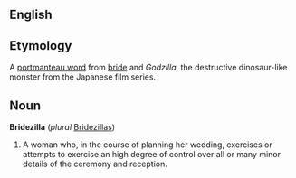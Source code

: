 ==English==

==Etymology==
A [[portmanteau word]] from [[bride]] and ''Godzilla'', the destructive dinosaur-like monster from the Japanese film series.

==Noun==
'''Bridezilla''' (''plural'' [[Bridezillas]])
# A woman who, in the course of planning her wedding, exercises or attempts to exercise an high degree of control over all or many minor details of the ceremony and reception.